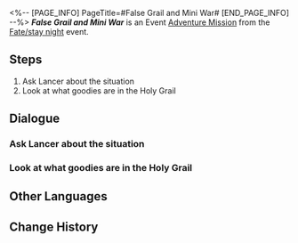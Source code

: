 <%-- [PAGE_INFO]
PageTitle=#False Grail and Mini War#
[END_PAGE_INFO] --%>
{{Stub|Dialogue.}}
{{Mission Infobox
|id            = 8034201
|title         = 
|image         = <!--Mission False Grail and Mini War.png-->
|type          = Adventure
|event_name    = Fate/stay night
|chapter       = 
|requirements  = [[Trailblaze Continuance]] ''[[Fate/Night in Dreamland]]'' completed
|summary       = <!--official mission summary from Fate's Atlas-->
|characters    = Trailblazer
|startLocation = [[Penacony]] - [[(The Radiant Feldspar/The Trailblaze's Stern/The Tatalov/The Soaring Clock Hand)]]
|world         = Penacony
|area          = (The Radiant Feldspar/The Trailblaze's Stern/The Tatalov/The Soaring Clock Hand)
|prev          = 
|next          = 
|rewards       = Credit*5,000
}}
'''''False Grail and Mini War''''' is an Event [[Adventure Mission]] from the [[Fate/stay night]] event.

==Steps==
# Ask Lancer about the situation
# Look at what goodies are in the Holy Grail

<!--
==Gameplay Notes==

--><!--
==Trial Character==

-->
==Dialogue==
{{Stub Dialogue}}
===Ask Lancer about the situation{{subst:void|<!--803420101-->}}===
{{Mission Description|type=adventure|location=(The Radiant Feldspar/The Trailblaze's Stern/The Tatalov/The Soaring Clock Hand)|For reasons unknown, a particular otherworldly guest still remains in Penacony, seemingly tasked with a relatively important commission.}}
{{Dialogue Start}}
:{{tx}}
{{Dialogue End}}

===Look at what goodies are in the Holy Grail{{subst:void|<!--803420102-->}}===
{{Mission Description|type=adventure|location=(The Radiant Feldspar/The Trailblaze's Stern/The Tatalov/The Soaring Clock Hand)|update|If the Holy Grail still possesses the ability to grant wishes, what will you wish for if there is another Holy Grail War?}}
{{Dialogue Start}}
:{{tx}}
{{Dialogue End}}

==Other Languages==
{{Other Languages
|en   = False Grail and Mini War
|zhs  = 拟似圣杯与微型战争
|zht  = 擬似聖杯與微型戰爭
|ja   = 擬似聖杯と小さな戦争
|ko   = 유사 성배와 작은 전쟁
|es   = Un falso Santo Grial y una guerra en miniatura
|fr   = Saint Graal factice et guerre miniature
|ru   = Виртуальный Святой Грааль и микровойны
|th   = จอกศักดิ์สิทธิ์จำลอง กับสงครามขนาดย่อม
|vi   = Chén Thánh Mô Phỏng Và Chiến Tranh Thu Nhỏ
|de   = Simulierter Heiliger Kelch und Mikrokriege
|id   = Cawan Suci Tiruan dan Perang Mikro
|pt   = Falso Graal e Mini Guerra
}}

==Change History==
{{Change History|3.4}}
